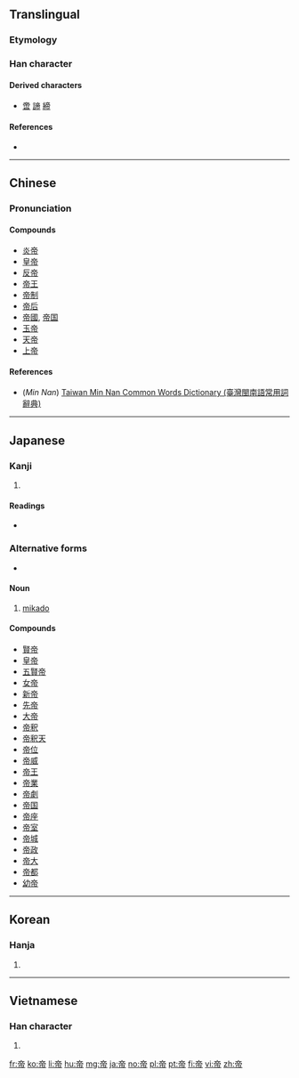 ==Translingual==

===Etymology===
{{rfe|lang=mul}}

===Han character===
{{Han char|rn=50|rad=巾|as=06|sn=9|four=0022<sub>7</sub>|canj=卜月中月 (YBLB)|ids=⿱⿳[[亠]][[丷]][[冖]][[巾]]}}

====Derived characters====
* [[啻]] [[諦]] [[締]]

====References====
* {{Han ref|kx=0330.140|dkj=08865|dj=0636.060|hdz=10738.020|uh=5E1D|ud=24093|bh=ABD2|bd=43986}}

----

==Chinese==
{{zh-hanzi-box|[[帝]]}}

===Pronunciation===
{{zh-pron
|m=dì
|ma=y
|c=dai3
|h=pfs=ti
|mn=tè
|w=3ti
|mc=y
|oc=y
|cat=n
}}

====Compounds====
{{der-top}}
* [[炎帝]]
* [[皇帝]]
* [[反帝]]
* [[帝王]]
* [[帝制]]
* [[帝后]]
* [[帝國]], [[帝国]]
* [[玉帝]]
* [[天帝]]
* [[上帝]]
{{der-bottom}}

====References====
*(''Min Nan'') [http://twblg.dict.edu.tw/holodict_new/result_detail.jsp?n_no=4874&curpage=1&sample=%E5%B8%9D&radiobutton=1&querytarget=1&limit=20&pagenum=1&rowcount=16 Taiwan Min Nan Common Words Dictionary (臺灣閩南語常用詞辭典)]

----

==Japanese==

===Kanji===
{{ja-kanji|grade=c|rs=巾06}}

# {{defn|lang=ja|sort=巾06}}

====Readings====
* {{ja-readings|on=[[てい]] (tei), [[たい]] (tai)|kun=[[みかど]] (mikado)}}

===Alternative forms===
* {{ja-r|御門|みかど}}

====Noun====
{{ja-noun|みかど}}

# [[mikado]] {{gloss|emperor of Japan}}

====Compounds====
{{der-top}}
* [[賢帝]]
* [[皇帝]]
* [[五賢帝]]
* [[女帝]]
* [[新帝]]
* [[先帝]]
* [[大帝]]
* [[帝釈]]
* [[帝釈天]]
* [[帝位]]
* [[帝威]]
* [[帝王]]
* [[帝業]]
* [[帝劇]]
* [[帝国]]
* [[帝座]]
* [[帝室]]
* [[帝城]]
* [[帝政]]
* [[帝大]]
* [[帝都]]
* [[幼帝]]
{{der-bottom}}

----

==Korean==

===Hanja===
{{ko-hanja|hangeul=제|eumhun=[[임금]], [[하느님]]|mr=che}}

# {{defn|lang=ko|sort=巾06}}

----

==Vietnamese==

===Han character===
{{vi-hantu|[[đế]], [[đấy]], [[đê]], [[để]], [[đí]], [[đó]]|rs=巾06}}

# {{defn|lang=vi|sort=巾06}}

[[fr:帝]]
[[ko:帝]]
[[li:帝]]
[[hu:帝]]
[[mg:帝]]
[[ja:帝]]
[[no:帝]]
[[pl:帝]]
[[pt:帝]]
[[fi:帝]]
[[vi:帝]]
[[zh:帝]]